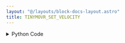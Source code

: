 ```yaml
---
layout: "@/layouts/block-docs-layout.astro"
title: TINYMOVR_SET_VELOCITY
---
```



<PythonDocsDisplay docstring={docstring} />

<details>
<summary>Python Code</summary>
```python
from flojoy import flojoy, DataContainer, Scalar, TextBlob
import time, can, traceback
from typing import Optional

from tinymovr.tee import init_tee, destroy_tee
from tinymovr.config import get_bus_config, create_device


@flojoy(deps={"tinymovr": "1.6.2"})
def TINYMOVR_SET_VELOCITY(default: Scalar) -> TextBlob:
    """Direct a tinymovr BLDC driver to a set velocity.

    Input
    -----
    velocity : Scalar
        Servo velocity (10k ticks/sec [1, 15]).

    Returns
    -------
    Textblob
        Traceback error (if any)
    """

    tb = ""
    bitrate = 1000000
    params = get_bus_config(["canine", "slcan_disco"])
    params["bitrate"] = bitrate
    velocity_multiplier = 10000
    MAX_v = 15
    MIN_v = 1

    velocity = sorted((MIN_v, default.c, MAX_v))[1]

    try:
        # Connect to servo over CAN network
        # TODO: Consider saving Avlos tm Python object in HW device context manager
        # Reference: https://github.com/tinymovr/avlos
        with can.Bus(**params) as bus:
            init_tee(bus)
            tm = create_device(node_id=1)
            tm.controller.velocity_mode()
            tm.controller.velocity.setpoint = velocity * velocity_multiplier
            destroy_tee()
    except:
        tb = traceback.format_exc()

    return TextBlob(text_blob=tb)

```
[Find this Flojoy Block on GitHub](https://github.com/flojoy-ai/blocks/blob/main/blocks/IO/MOTION/MOTOR_DRIVERS/BLDC/TINYMOVR/TINYMOVR_SET_VELOCITY/TINYMOVR_SET_VELOCITY.py)
</details>

## Example

<AppDisplay app={app} blockName="TINYMOVR_SET_VELOCITY" client:visible />
